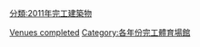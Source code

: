 {{10years|21世紀|完工體育場館|2011|各年份完工體育場館}}

[[Category:2011年體育|Venues completed]]
[[分類:2011年完工建築物|分類:2011年完工建築物]]
[[Category:各年份完工體育場館|Category:各年份完工體育場館]]